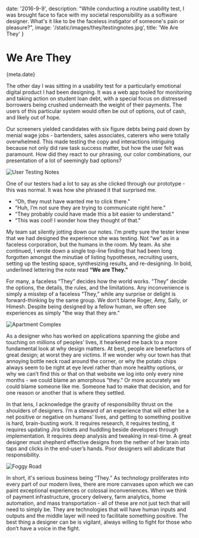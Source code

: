
date: '2016-9-9',
description: "While conducting a routine usability test, I was brought face to face with my societal responsibility as a software designer. What's it like to be the faceless instigator of someone's pain or pleasure?",
image: '/static/images/they/testingnotes.jpg',
title: 'We Are They'
}


# We Are They

<Date>{meta.date}</Date>

The other day I was sitting in a usability test for a particularly emotional digital product I had been designing. It was a web app tooled for monitoring and taking action on student loan debt, with a special focus on distressed borrowers being crushed underneath the weight of their payments. The users of this particular system would often be out of options, out of cash, and likely out of hope.

Our screeners yielded candidates with six figure debts being paid down by menial wage jobs - bartenders, sales associates, caterers who were totally overwhelmed. This made testing the copy and interactions intriguing because not only did raw task success matter, but how the user felt was paramount. How did they react to our phrasing, our color combinations, our presentation of a lot of seemingly bad options?

![User Testing Notes](/static/images/they/testingnotes.jpg)

One of our testers had a lot to say as she clicked through our prototype - this was normal. It was how she phrased it that surprised me.

* “Oh, they must have wanted me to click there."
* “Huh, I’m not sure they are trying to communicate right here."
* “They probably could have made this a bit easier to understand."
* “This was cool! I wonder how they thought of that."

My team sat silently jotting down our notes. I’m pretty sure the tester knew that we had designed the experience she was testing. Not “we” as in a faceless corporation, but the humans in the room. My team. As she continued, I wrote down a single top-line finding that had been long forgotten amongst the minutiae of listing hypotheses, recruiting users, setting up the testing space, synthesizing results, and re-designing. In bold, underlined lettering the note read __“We are They."__

For many, a faceless “They” decides how the world works. "They" decide the options, the details, the rules, and the limitations. Any inconvenience is simply a misstep of a faceless “They,” while any surprise or delight is forward-thinking by the same group. We don’t blame Roger, Amy, Sally, or Himesh. Despite being designed by a fellow human, we often see experiences as simply "the way that they are."

![Apartment Complex](/static/images/they/apartments.jpg)

As a designer who has worked on applications spanning the globe and touching on millions of peoples’ lives, it hearkened me back to a more fundamental look at why design matters. At best, people are benefactors of great design; at worst they are victims. If we wonder why our town has that annoying bottle neck road around the corner, or why the potato chips always seem to be right at eye level rather than more healthy options, or why we can’t find this or that on that website we log into only every nine months - we could blame an amorphous “they.” Or more accurately we could blame someone like me. Someone had to make that decision, and for one reason or another that is where they settled.

In that lens, I acknowledge the gravity of responsibility thrust on the shoulders of designers. I’m a steward of an experience that will either be a net positive or negative on humans’ lives, and getting to something positive is hard, brain-busting work. It requires research, it requires testing, it requires updating Jira tickets and huddling beside developers through implementation. It requires deep analysis and tweaking in real-time. A great designer must shepherd effective designs from the nether of her brain into taps and clicks in the end-user’s hands. Poor designers will abdicate that responsibility.

![Foggy Road](/static/images/they/manypaths_lg.jpg)

In short, it's serious business being “They.” As technology proliferates into every part of our modern lives, there are more canvases upon which we can paint exceptional experiences or colossal inconveniences. When we think of payment infrastructure, grocery delivery, farm analytics, home automation, and mass transportation - all of these are not just tech that will need to simply be. They are technologies that will have human inputs and outputs and the middle layer will need to facilitate something positive. The best thing a designer can be is vigilant, always willing to fight for those who don’t have a voice in the fight.